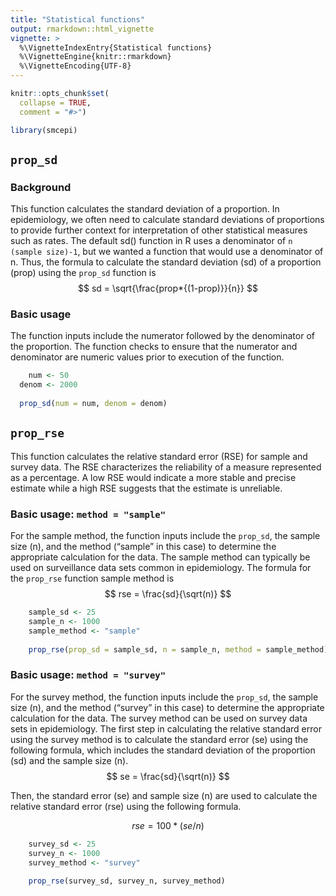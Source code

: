 ```yaml
---
title: "Statistical functions"
output: rmarkdown::html_vignette
vignette: >
  %\VignetteIndexEntry{Statistical functions}
  %\VignetteEngine{knitr::rmarkdown}
  %\VignetteEncoding{UTF-8}
---
```


```r
knitr::opts_chunk$set(
  collapse = TRUE,
  comment = "#>")

library(smcepi)
```

## `prop_sd`

### Background

This function calculates the standard deviation of a proportion. In epidemiology, we often need to calculate standard deviations of proportions to provide further context for interpretation of other statistical measures such as rates. The default sd() function in R uses a denominator of `n (sample size)-1`, but we wanted a function that would use a denominator of n. Thus, the formula to calculate the standard deviation (sd) of a proportion (prop) using the `prop_sd` function is $$ sd = \sqrt{\frac{prop*{(1-prop)}}{n}} $$

### Basic usage

The function inputs include the numerator followed by the denominator of the proportion. The function checks to ensure that the numerator and denominator are numeric values prior to execution of the function.

```r
    num <- 50
  denom <- 2000
  
  prop_sd(num = num, denom = denom)
```

## `prop_rse`

This function calculates the relative standard error (RSE) for sample and survey data. The RSE characterizes the reliability of a measure represented as a percentage. A low RSE would indicate a more stable and precise estimate while a high RSE suggests that the estimate is unreliable.

### Basic usage: `method = "sample"`

For the sample method, the function inputs include the `prop_sd`, the sample size (n), and the method ("sample" in this case) to determine the appropriate calculation for the data. The sample method can typically be used on surveillance data sets common in epidemiology. The formula for the `prop_rse` function sample method is $$ rse = \frac{sd}{\sqrt(n)} $$

```r
    sample_sd <- 25
    sample_n <- 1000
    sample_method <- "sample"
    
    prop_rse(prop_sd = sample_sd, n = sample_n, method = sample_method)
```

### Basic usage: `method = "survey"`

For the survey method, the function inputs include the `prop_sd`, the sample size (n), and the method ("survey" in this case) to determine the appropriate calculation for the data. The survey method can be used on survey data sets in epidemiology. The first step in calculating the relative standard error using the survey method is to calculate the standard error (se) using the following formula, which includes the standard deviation of the proportion (sd) and the sample size (n). $$ se = \frac{sd}{\sqrt(n)} $$

Then, the standard error (se) and sample size (n) are used to calculate the relative standard error (rse) using the following formula.

$$ rse = 100 * (se/n) $$

```r
    survey_sd <- 25
    survey_n <- 1000
    survey_method <- "survey"
    
    prop_rse(survey_sd, survey_n, survey_method)
```

